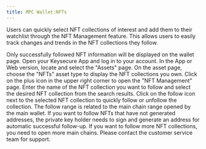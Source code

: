 ```yaml
---
title: MPC Wallet:NFTs
---
```


Users can quickly select NFT collections of interest and add them to their watchlist through the NFT Management feature. This allows users to easily track changes and trends in the NFT collections they follow.

<Tip>
Only successfully followed NFT information will be displayed on the wallet page.
</Tip>

<Steps>
<Step title="Open Keysecure App or Web Version">
    Open your Keysecure App and log in to your account.
</Step>
<Step title="Select NFTs Asset Type">
    In the App or Web version, locate and select the "Assets" page.
    On the asset page, choose the "NFTs" asset type to display the NFT collections you own.
</Step>
<Step title="Access NFT Management Page">
    Click on the plus icon in the upper right corner to open the "NFT Management" page.
    Enter the name of the NFT collection you want to follow and select the desired NFT collection from the search results.
</Step>
<Step title="Quickly Follow or Unfollow Collection">
    Click on the follow icon next to the selected NFT collection to quickly follow or unfollow the collection.
    <Tip>
The follow range is related to the main chain range opened by the main wallet. If you want to follow NFTs that have not generated addresses, the private key holder needs to sign and generate an address for automatic successful follow-up.
If you want to follow more NFT collections, you need to open more main chains. Please contact the customer service team for support.
</Tip>
</Step>
</Steps>